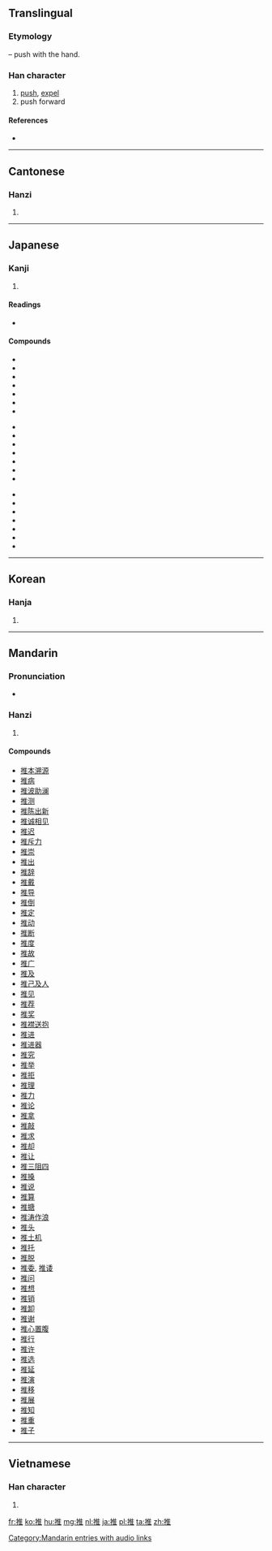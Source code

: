{{also|稚}}
==Translingual==

===Etymology===
{{Han compound|手|alt1=扌|t1=hand|隹|ls=psc|c1=s|c2=p}} – push with the hand.

===Han character===
{{Han char|rn=64|rad=手|as=08|sn=11|four=5001<sub>4</sub>|canj=手人土 (QOG)|ids=⿰[[扌]][[隹]]}}

# [[push]], [[expel]]
# push forward

====References====
* {{Han ref|kx=0439.080|dkj=12284|dj=0790.010|hdz=31898.070|uh=63A8|ud=25512|bh=B1C0|bd=45504}}

----

==Cantonese==

===Hanzi===
{{yue-hanzi|jyut=|y=teui1}}

# {{defn|lang=yue|sort=手08}}

----

==Japanese==

===Kanji===
{{ja-kanji|grade=6|rs=手08}}

# {{defn|lang=ja|sort=手08}}

====Readings====
* {{ja-readings|on=[[すい]] (sui)|kun=[[おす]] (osu)}}

====Compounds====
{{top3}}
* {{l|ja|sc=Jpan|推移|tr=すいい, suii}}
* {{l|ja|sc=Jpan|推挙|tr=すいきょ, suikyo}}
* {{l|ja|sc=Jpan|推計|tr=すいけい, suikei}}
* {{l|ja|sc=Jpan|推敲|tr=すいこう, suikō}}
* {{l|ja|sc=Jpan|推考|tr=すいこう, suikō}}
* {{l|ja|sc=Jpan|推察|tr=すいさつ, suisatsu}}
* {{l|ja|sc=Jpan|推参|tr=すいさん, suisan}}
{{mid3}}
* {{l|ja|sc=Jpan|推称|tr=すいしょう, suishō}}
* {{l|ja|sc=Jpan|推賞|tr=すいしょう, suishō}}
* {{l|ja|sc=Jpan|推奨|tr=すいしょう, suishō}}
* {{l|ja|sc=Jpan|推進|tr=すいしん, suishin}}
* {{l|ja|sc=Jpan|推薦|tr=すいせん, suisen}}
* {{l|ja|sc=Jpan|推測|tr=すいそく, suisoku}}
* {{l|ja|sc=Jpan|推戴|tr=すいたい, suitai}}
{{mid3}}
* {{l|ja|sc=Jpan|推断|tr=すいだん, suidan}}
* {{l|ja|sc=Jpan|推知|tr=すいち, suichi}}
* {{l|ja|sc=Jpan|推定|tr=すいてい, suitei}}
* {{l|ja|sc=Jpan|推理|tr=すいり, suiri}}
* {{l|ja|sc=Jpan|推量|tr=すいりょう, suiryō}}
* {{l|ja|sc=Jpan|推力|tr=すいりょく, suiryoku}}
* {{l|ja|sc=Jpan|推論|tr=すいろん, suiron}}
{{bottom}}

----

==Korean==

===Hanja===
{{ko-hanja|hangeul=[[추]], [[퇴]]|eumhun=|rv=chu, toe|mr=ch'u, t'oe|y=chwu, thoy}}

# {{defn|lang=ko|sort=手08}}

----

==Mandarin==

===Pronunciation===
* {{audio|zh-tuī.ogg|audio}}

===Hanzi===
{{cmn-hanzi|pin=[[tuī]] ([[tui1]]), [[zé]] ([[ze2]])|wg=t'ui<sup>1</sup>, tse<sup>2</sup>}}

# {{defn|lang=cmn|sort=手08}}

====Compounds====
* [[推本溯源]]
* [[推病]]
* [[推波助澜]]
* [[推测]]
* [[推陈出新]]
* [[推诚相见]]
* [[推迟]]
* [[推斥力]]
* [[推崇]]
* [[推出]]
* [[推辞]]
* [[推戴]]
* [[推导]]
* [[推倒]]
* [[推定]]
* [[推动]]
* [[推断]]
* [[推度]]
* [[推故]]
* [[推广]]
* [[推及]]
* [[推己及人]]
* [[推见]]
* [[推荐]]
* [[推奖]]
* [[推襟送抱]]
* [[推进]]
* [[推进器]]
* [[推究]]
* [[推举]]
* [[推拒]]
* [[推理]]
* [[推力]]
* [[推论]]
* [[推拿]]
* [[推敲]]
* [[推求]]
* [[推却]]
* [[推让]]
* [[推三阻四]]
* [[推搡]]
* [[推说]]
* [[推算]]
* [[推搪]]
* [[推涛作浪]]
* [[推头]]
* [[推土机]]
* [[推托]]
* [[推脱]]
* [[推委]], [[推诿]]
* [[推问]]
* [[推想]]
* [[推销]]
* [[推卸]]
* [[推谢]]
* [[推心置腹]]
* [[推行]]
* [[推许]]
* [[推选]]
* [[推延]]
* [[推演]]
* [[推移]]
* [[推展]]
* [[推知]]
* [[推重]]
* [[推子]]

[[Category:Mandarin entries with audio links]]

----

==Vietnamese==

===Han character===
{{vi-hantu|[[thôi]], [[suy]], [[chui]], [[thoi]], [[thòi]], [[tòi]]|rs=手08}}

# {{defn|lang=vi|sort=手08}}

[[fr:推]]
[[ko:推]]
[[hu:推]]
[[mg:推]]
[[nl:推]]
[[ja:推]]
[[pl:推]]
[[ta:推]]
[[zh:推]]